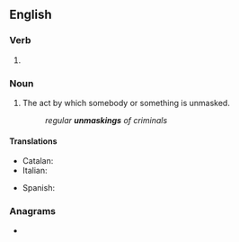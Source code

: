 ==English==

===Verb===
{{head|en|present participle}}

# {{present participle of|unmask|lang=en|nocat=1}}

===Noun===
{{en-noun}}

# The act by which somebody or something is unmasked.
#: ''regular '''unmaskings''' of criminals''

====Translations====
{{trans-top|act by which somebody is unmasked}}
* Catalan: {{t|ca|desemmascarament|m}}
* Italian: {{t|it|smascheramento|m}}
{{trans-mid}}
* Spanish: {{t|es|desenmascaramiento|m}}
{{trans-bottom}}

===Anagrams===
* {{anagrams|en|unmakings}}